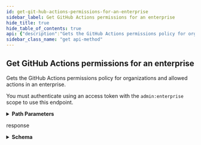 ```yaml
---
id: get-git-hub-actions-permissions-for-an-enterprise
sidebar_label: Get GitHub Actions permissions for an enterprise
hide_title: true
hide_table_of_contents: true
api: {"description":"Gets the GitHub Actions permissions policy for organizations and allowed actions in an enterprise.\n\nYou must authenticate using an access token with the `admin:enterprise` scope to use this endpoint.","externalDocs":{"description":"API method documentation","url":"https://docs.github.com/rest/reference/enterprise-admin#get-github-actions-permissions-for-an-enterprise"},"operationId":"enterprise-admin/get-github-actions-permissions-enterprise","parameters":[{"description":"The slug version of the enterprise name. You can also substitute this value with the enterprise id.","in":"path","name":"enterprise","required":true,"schema":{"type":"string"}}],"responses":{"200":{"content":{"application/json":{"examples":{"default":{"value":{"allowed_actions":"selected","enabled_organizations":"all","selected_actions_url":"https://api.github.com/enterprises/2/actions/permissions/selected-actions"}}},"schema":{"properties":{"allowed_actions":{"description":"The permissions policy that controls the actions that are allowed to run. Can be one of: `all`, `local_only`, or `selected`.","enum":["all","local_only","selected"],"type":"string"},"enabled_organizations":{"description":"The policy that controls the organizations in the enterprise that are allowed to run GitHub Actions. Can be one of: `all`, `none`, or `selected`.","enum":["all","none","selected"],"type":"string"},"selected_actions_url":{"description":"The API URL to use to get or set the actions that are allowed to run, when `allowed_actions` is set to `selected`.","type":"string"},"selected_organizations_url":{"description":"The API URL to use to get or set the selected organizations that are allowed to run GitHub Actions, when `enabled_organizations` is set to `selected`.","type":"string"}},"required":["enabled_organizations","allowed_actions"],"type":"object"}}},"description":"response"}},"tags":["enterprise-admin"],"x-github":{"category":"enterprise-admin","enabledForGitHubApps":false,"githubCloudOnly":false,"previews":[],"subcategory":"actions"},"method":"get","path":"/enterprises/{enterprise}/actions/permissions","servers":[{"url":"https://api.github.com"}],"info":{"contact":{"name":"Support","url":"https://support.github.com/contact"},"description":"GitHub's v3 REST API.","license":{"name":"MIT","url":"https://spdx.org/licenses/MIT"},"termsOfService":"https://docs.github.com/articles/github-terms-of-service","title":"GitHub v3 REST API","version":"1.1.4","x-apisguru-categories":["collaboration","developer_tools"],"x-logo":{"url":"https://twitter.com/github/profile_image?size=original"},"x-origin":[{"format":"openapi","url":"https://raw.githubusercontent.com/github/rest-api-description/main/descriptions/api.github.com/api.github.com.json","version":"3.0"}],"x-providerName":"github.com"},"postman":{"name":"Get GitHub Actions permissions for an enterprise","description":{"content":"Gets the GitHub Actions permissions policy for organizations and allowed actions in an enterprise.\n\nYou must authenticate using an access token with the `admin:enterprise` scope to use this endpoint.","type":"text/plain"},"url":{"path":["enterprises",":enterprise","actions","permissions"],"host":["{{baseUrl}}"],"query":[],"variable":[{"disabled":false,"description":{"content":"(Required) The slug version of the enterprise name. You can also substitute this value with the enterprise id.","type":"text/plain"},"type":"any","value":"","key":"enterprise"}]},"header":[{"key":"Accept","value":"application/json"}],"method":"GET"}}
sidebar_class_name: "get api-method"
---
```



## Get GitHub Actions permissions for an enterprise



Gets the GitHub Actions permissions policy for organizations and allowed actions in an enterprise.

You must authenticate using an access token with the `admin:enterprise` scope to use this endpoint.

<details style={{"marginBottom":"1rem"}}><summary style={{}}><strong>Path Parameters</strong></summary><div><ul><ParamsItem className={"paramsItem"} param={{"description":"The slug version of the enterprise name. You can also substitute this value with the enterprise id.","in":"path","name":"enterprise","required":true,"schema":{"type":"string"}}}></ParamsItem></ul></div></details><div><ApiTabs><TabItem label={"200"} value={"200"}><div>

response

</div><div><details style={{}}><summary style={{"textAlign":"left"}}><strong>Schema</strong></summary><div style={{"textAlign":"left","marginLeft":"1rem"}}></div><ul style={{"marginLeft":"1rem"}}><SchemaItem collapsible={false} name={"allowed_actions"} required={true} schemaDescription={"The permissions policy that controls the actions that are allowed to run. Can be one of: `all`, `local_only`, or `selected`."} schemaName={"string"} qualifierMessage={"**Possible values:** [`all`, `local_only`, `selected`]"}></SchemaItem><SchemaItem collapsible={false} name={"enabled_organizations"} required={true} schemaDescription={"The policy that controls the organizations in the enterprise that are allowed to run GitHub Actions. Can be one of: `all`, `none`, or `selected`."} schemaName={"string"} qualifierMessage={"**Possible values:** [`all`, `none`, `selected`]"}></SchemaItem><SchemaItem collapsible={false} name={"selected_actions_url"} required={false} schemaDescription={"The API URL to use to get or set the actions that are allowed to run, when `allowed_actions` is set to `selected`."} schemaName={"string"} qualifierMessage={undefined}></SchemaItem><SchemaItem collapsible={false} name={"selected_organizations_url"} required={false} schemaDescription={"The API URL to use to get or set the selected organizations that are allowed to run GitHub Actions, when `enabled_organizations` is set to `selected`."} schemaName={"string"} qualifierMessage={undefined}></SchemaItem></ul></details></div></TabItem></ApiTabs></div>
      